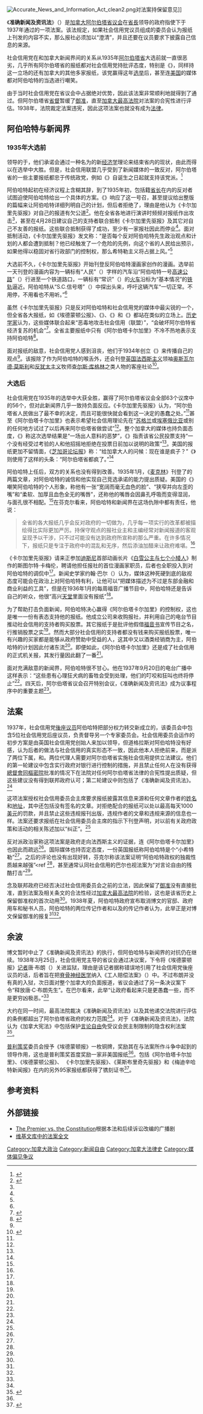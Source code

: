 {{noteTA
|1=zh-cn:艾伯塔; zh-tw:亞伯達; zh-hk:艾伯塔
|2=zh-cn:阿尔伯塔; zh-tw:亞伯達;
|3=zh-cn:卡尔加里; zh-tw:卡加利;zh-hk:卡加利
|4=zh-cn:埃德蒙顿;zh-hk:愛民頓;zh-tw:艾德蒙頓
|5=御准
}}
{{Infobox legislation
|short_title = 准确新闻及资讯法
|legislature = [[亞伯達省議會|亞伯達省議會]]
|image = File:Coat of arms of Alberta.svg
|imagesize = 
|imagealt = 
|caption = 
|long_title = 本法旨在确保准确新闻及资讯的出版<br>(An Act to Ensure the Publication of Accurate News and Information)
|citation = 
|territorial_extent = [[亞伯達省|亞伯達省]]
|enacted_by = [[亞伯達省議會|亞伯達省議會]]
|considered_by = 
|date_enacted = 
|date_passed = 
|enacted_by2 = 
|date_enacted2 = 
|date_passed2 = 
|date_assented = 
|royal_assent = 
|date_signed = 1937年10月5日
|signed_by = 
|date_commenced = 
|date_effective = 
|date_of_expiry = 
|date_repealed = 
|administered_by = 
|introduced_by = 
|1st_reading = 1937年10月1日
|2nd_reading = 
|3rd_reading = 1937年10月4日
|status = struck down
}}
[[File:Accurate_News_and_Information_Act_clean2.png|thumb]]对法案持保留意见]]

《'''准确新闻及资讯法'''》（{{lang-en|''Accurate News and Information Act''}}）是[[加拿大|加拿大]][[阿尔伯塔省议会|阿尔伯塔省议会]]在[[省長_(加拿大)|省長]]{{tsl|en|William Aberhart|威廉·阿伯哈特|}}领导的{{tsl|en|Social Credit Party of Canada|社会信用党|}}政府指使下于1937年通过的一项法案。该法规定，如果社会信用党议员组成的委员会认为报纸上刊发的内容不实，那么报社必须加以“澄清”，并且还要在议员要求下披露自己信息的来源。

社会信用党在和加拿大新闻界间的关系从1935年[[阿尔伯塔省|阿尔伯塔省]]大选前就一直很恶劣，几乎所有阿尔伯塔省的报纸都对社会信用党持批评态度，特别是《{{tsl|en|Calgary Herald|卡尔加里先驱报|}}》，同样持这一立场的还有加拿大的其他多家报纸，该党赢得这年[[选举|选举]]后，甚至连[[美国|美国]]的媒体都对阿伯哈特的当选进行嘲笑。

由于当时社会信用党在省议会中占据绝对优势，因此该法案非常顺利地就得到了通过。但阿尔伯塔省[[省督_(加拿大)|省督]]{{tsl|en|John C. Bowen|约翰·C·博文|}}暂缓了[[御准|御准]]，直至[[加拿大最高法院|加拿大最高法院]]对法案的合宪性进行评估。1938年，法院裁定法案违宪，因此这项法案也就没有成为[[法律|法律]]。

== 阿伯哈特与新闻界 ==
=== 1935年大选前 ===
{{tsl|en|William Aberhart|威廉·阿伯哈特|}}领导的{{tsl|en|Social Credit|社会信用党|社会信用联盟}}于{{tsl|en|Alberta general election of 1935|1935年阿尔伯塔省大选|1935年首次参加阿尔伯塔省大选}}，他们承诺会通过一种名为{{tsl|en|social credit|社会信用|}}的新[[经济学|经济学]]理论来结束省内的{{tsl|en|Great_Depression in Canada|大萧条对加拿大的影响|经济大萧条}}现状，由此而得以在选举中大胜。但是，社会信用联盟几乎受到了新闻媒体的一致反对，阿尔伯塔省的一些主要报纸都忠于传统政党，例如《{{link-en|埃德蒙顿公报|Edmonton Bulletin|}}》自{{tsl|en|Alberta Liberal Party|阿尔伯塔自由党|自由党}}诞生之日起就支持该党派。<ref name="Barr">{{cite book | last = Barr | first = John J. | title = The Dynasty: The Rise and Fall of Social Credit in Alberta | url = https://archive.org/details/dynastyrisefallo0000barr | publisher = McClelland and Stewart Limited | year = 1974 | location=  Toronto | isbn = 0-7710-1015-X}}</ref>{{rp|33}}

阿伯哈特起初在经济议程上含糊其辞，到了1935年初，包括{{tsl|en|United Farmers of Alberta|阿尔伯塔联合农民党|联合农民党}}籍[[省长_(加拿大)|省长]]{{le|理查德·加文·里德|Richard Gavin Reid}}在内的反对者试图迫使阿伯哈特给出一个具体的方案。《{{tsl|en|Calgary Herald|卡尔加里先驱报}}》响应了这一号召，甚至提议给出整版的篇幅来让阿伯哈特详细列明自己的计划，但后者拒绝了，理由是他认为《卡尔加里先驱报》对自己的报道有欠公道<ref name="Elliott">{{cite book | last = Elliott | first = David R. | last2 = Miller | first2 = Iris | title = Bible Bill: A Biography of William Aberhart | year = 1987 | publisher = Reidmore Books | location = Edmonton | isbn = 0-919091-44-X}}</ref>{{rp|172}}。他在全省各地进行演讲时频频对报纸作出攻击<ref name="Elliott" />{{rp|174}}，甚至在4月28日建议自己的支持者联合抵制《卡尔加里先驱报》及其它对自己不友善的报纸。这些联合抵制获得了成功，至少有一家报社因此而停业<ref name="Elliott" />{{rp|182}}。面对抵制活动，《卡尔加里先驱报》发文称：“是否每个反对阿伯哈特先生政治观点和计划的人都会遭到抵制？他已经触发了一个危险的先例，向这个省的人民给出预示，如果他得以稳固对省行政部门的控制权，那么希特勒主义将占据上风。”<ref name="Elliott" />{{rp|182}}

大选前不久，《卡尔加里先驱报》开始刊登反阿伯哈特漫画家{{le|斯图尔特·卡梅伦|Stewart Cameron}}创作的漫画。选举前一天刊登的漫画内容为一辆标有“人民”（{{lang|en|the people}}）字样的汽车沿“阿伯哈特一号[[高速公路|高速公路]]”（{{lang|en|Aberhart Highway No. 1}}）行进至一个铁道路口，一辆标有“常识”（{{lang|en|common sense}}）的[[火车|火车]]沿标为“基本情况”的[[铁轨|铁轨]]逼近。阿伯哈特从“S.C.信号塔”（{{lang|en|S.C. Signal Tower}}）中探出头来，呼吁这辆汽车“一切正常。不用停，不用看也不用听。”<ref name="Elliott" />{{rp|197}}

虽然《卡尔加里先驱报》只是反对阿伯哈特和社会信用党的媒体中最尖锐的一个，但全省各大报纸，如《埃德蒙顿公报》、《{{le|埃德蒙顿报|Edmonton Journal}}》、《{{le|梅迪辛哈特新闻报||Medicine Hat News}}》和《{{le|莱斯布里奇先驱报|Lethbridge Herald}}》都站在类似的立场上。{{le|阿萨巴斯卡大学|Athabasca University}}[[历史学家|历史学家]]{{le|阿尔文·芬克尔|Alvin Finkel}}认为，这些媒体联合起来“恶毒地攻击社会信用（联盟）”，“会破坏阿尔伯特省经济复苏的机会”<ref name="Finkel">{{cite book | last=  Finkel | first = Alvin | title = The Social Credit Phenomenon in Alberta | url=  https://archive.org/details/isbn_080206731 | year = 1989 | publisher = University of Toronto Press | location = Toronto | isbn = 0-8020-6731-X}}</ref>{{rp|36}}。全省主要报纸中只有《阿尔伯塔卡尔加里》不冷不热地表示支持阿伯哈特<ref name="Byrne">{{cite book | last = Byrne | first = T. C. | title = Alberta's Revolutionary Leaders | url = https://archive.org/details/isbn_9781550590241 | year = 1991 | publisher = Detselig Enterprises | location = Calgary | isbn = 1-55059-024-3}}</ref>{{rp|101}}。

面对报纸的敌意，社会信用党人感到沮丧，他们于1934年创立《{{le|阿尔伯塔社会信用纪事报|Alberta Social Credit Chronicle}}》来传播自己的观点<ref name="Elliott" />{{rp|147–148}}。该报除了作为阿伯哈特的喉舌外，还会刊登[[英国|英国]][[法西斯主义|法西斯主义]]领袖[[奥斯瓦尔德·莫斯利|奥斯瓦尔德·莫斯利]]和[[反犹太主义|反犹太主义]]牧师[[查尔斯·库格林|查尔斯·库格林]]之类人物的客座社论<ref name="Brennan">{{cite book | last = Brennan | first = Brian | title = The Good Steward: The Ernest C. Manning Story | year = 2008 | publisher = Fifth House Ltd | location = Calgary | isbn = 978-1-897252-16-1}}</ref>{{rp|23}}。

=== 大选后 ===
社会信用党在1935年的选举中大获全胜，赢得了阿尔伯塔省议会全部63个议席中的56个，但对此新闻界几乎一致持负面反应。《卡尔加里先驱报》认为，“阿尔伯塔省人民做出了最不幸的决定，而且可能很快就会看到这一决定的愚蠢之处。”<ref name="Brennan" />{{rp|24–25}}甚至《阿尔伯塔卡尔加里》也表示希望社会信用理论先在“[[苏格兰|苏格兰]]或[[埃塞俄比亚|埃塞俄比亚]]或别的任何地方试过了以后再来阿尔伯塔省做尝试”<ref name="Elliott" />{{rp|203}}。整个加拿大的媒体也持负面态度，《{{le|圣凯瑟琳标准报|St. Catharines Standard}}》称这次选举结果是“一场出人意料的恶梦”，《{{le|蒙特利尔星报|Montreal Star}}》指责该省公民投票支持“一个没有经受过考验的人和他招摇地拒绝在投票日前加以说明的政策”<ref name="Elliott" />{{rp|202}}。美国的报纸更加不留情面，《[[芝加哥论坛报|芝加哥论坛报]]》称：“给加拿大人的问候：现在谁是疯子？”《{{le|波士顿先驱报|Boston Herald}}》则使用了这样的头条：“阿尔伯塔省都疯了。”<ref name="Elliott" />{{rp|202}}

阿伯哈特上任后，双方的关系也没有得到改善。1935年1月，《[[麦克林|麦克林]]》刊登了{{le|H·纳皮尔·穆尔|H. Napier Moore}}的两篇文章，对阿伯哈特的诚信和他实现自己竞选承诺的能力提出质疑。美国的《{{le|科利尔周刊|Collier's Weekly}}》嘲笑阿伯哈特的个人形象，称他有一张“宽阔而毫无血色的脸”、“狭窄并向左歪的嘴”和“柔软、加厚且血色全无的嘴唇”，还称他的嘴唇会因鼻孔呼吸而变得湿润，与面孔很不相配。<ref name="Elliott" />{{rp|230–231}}在芬克尔看来，阿伯哈特和新闻界在这场仇隙中都有责任，他说：

<blockquote>全省的各大报纸几乎会反对政府的一切做为，几乎每一项实行的改革都被描绘得比实际更加严厉。持保守观点的报社业主和主编经常对新闻报道的客观呈现予以干涉，只不过可能没有达到政府所宣称的那么严重。在许多情况下，报纸只是专注于政府中的混乱和无序，然后添油加醋来让政府难堪。<ref name="Finkel" />{{rp|62}}</blockquote>

《卡尔加里先驱报》请来正参加[[沃尔特·迪斯尼|迪斯尼]]首部动画长片《[[白雪公主与七个小矮人|白雪公主与七个小矮人]]》制作的斯图尔特·卡梅伦，聘请他担任报社的首位漫画家职员，后者也全职投入到对阿伯哈特的调侃中<ref name="Elliott" />{{rp|240}}。新闻史学家约翰·巴尔（{{lang|en|John Barr}}）认为，媒体这种死硬到底的敌视态度可能会在政治上对阿伯哈特有利，让他可以“把媒体描述为不过是东部金融和商业利益的工具”，但是在1936年1月的每周福音广播节目中，阿伯哈特还是告诉自己的听众，他很“高兴[[天堂|天堂]]里面没有报纸”<ref name="Elliott" />{{rp|230}}。

为了帮助打击负面新闻，阿伯哈特决心赢得《阿尔伯塔卡尔加里》的控制权，这也是唯一一份有表态支持他的报纸。他成立公司来收购报社，并利用自己的电台节目推动社会信用的支持者购买股票。其它报纸于是批评他假借[[福音书|福音书]]宣传节目之名，行推销股票之实<ref name="Elliott" />{{rp|232}}。然而大部分社会信用的支持者都没有钱来购买报纸股票，唯一有兴趣的买家都是能够从政府赞助中受益的人，这其中又以酒类经销商为主，阿伯哈特的计划因此付诸东流<ref name="Elliott" />{{rp|247}}。即便如此，《阿尔伯塔卡尔加里》还是成了社会信用的正式机关报，其发行量因此翻了一番<ref name="Finkel" />{{rp|62}}。

面对充满敌意的新闻界，阿伯哈特很不甘心。他在1937年9月20日的电台广播中这样表示：“这些患有心理狂犬病的畜牲会受到处理，他们的叮咬和狂叫也终将停止”<ref name="Barr" />{{rp|108}}。四天后，阿尔伯塔省议会召开特别会议，《准确新闻及资讯法》成为议事程序中的重要主题<ref name="Barr" />{{rp|108–109}}。

== 法案 ==
1937年，社会信用党[[後座议员|後座议员]]{{tsl|en|1937 Social Credit backbenchers' revolt|1937年社会信用党后座议员叛乱|迫使}}阿伯哈特把部分权力转交新成立的{{le|社会信用委员会|Social Credit Board}}，该委员会中包含5位社会信用党后座议员，负责督导另一个专家委员会。社会信用委员会运作的初步方案是由英国社会信用党创始人{{le|C·H·道格拉斯|C. H. Douglas}}来加以领导，但道格拉斯对阿伯哈特没有好感，认为后者的做法与社会信用的真实形态不一致，因此他本人拒绝前来，而是派了两位下属，{{le|L·D·拜恩|L. D. Byrne}}和{{le|G·F·鲍威尔|G. F. Powell}}。两位代理人需要对阿尔伯塔省实施社会信用提供立法建议。他们的第一轮建议中包含实行政府对银行进行控制的措施，并且禁止任何人在没有获得[[女王會同樞密院|總督會同樞密院]]批准的情况下在法院对任何阿尔伯塔省法律的合宪性提出质疑，但这些建议没有得到联邦政府认可；第二轮建议中则包括了《准确新闻及资讯法》。<ref name="Elliott" />{{rp|272–273}}

这项法案授权社会信用委员会主席要求报纸披露其信息来源和任何文章作者的[[姓名|姓名]]和[[地址|地址]]，其中还包括没有签名的文章。对拒绝配合的报纸可以处以最高每天1000[[美元|美元]]的罚款，并且禁止这些违规报刊出版，违规作者的文章和违规来源的信息也一样。法案还要求报纸在社会信用委员会主席的指示下刊登声明，对以前有关政府政策和活动的相关陈述加以“纠正”。<ref name="Elliott" />{{rp|272}}

反对派政治家称这项法案是政府走向法西斯主义的证据，连《阿尔伯塔卡尔加里》也因此而疏远<ref name="Elliott" />{{rp|273}}。国际媒体也持否定态度，一份英国报纸称阿伯哈特是个“小希特勒”<ref name="Barr" />{{rp|109}}。之后的评论也没有出现好转，芬克尔称该法案证明“阿伯哈特政权的独裁性质越来越强”<ref <ref name="Finkel" />{{rp|62}}，甚至通常认同社会信用的巴尔也视法案为“对言论自由的残酷打击”<ref name="Barr" />{{rp|109}}。

{{tsl|en|Lieutenant-Governor of Alberta|阿尔伯塔省省督}}{{le|约翰·C·博文|John C. Bowen}}念及联邦政府已经否决过社会信用委员会之前的立法，因此保留了[[御准|御准]]没有直接批准，直到法案及相关条文的合法性经过[[加拿大最高法院|加拿大最高法院]]的检验，这也是该省历史上保留御准权的首次动用<ref name="Elliott" />{{rp|273}}。1938年夏，阿伯哈特政府宣布取消博文的官邸、政府用车和秘书人员，阿伯哈特的两位传记作者{{le|大卫·艾略特|David Elliott}}和{{le|艾瑞斯·米勒|Iris Miller}}以及{{le|欧内斯特·曼宁|Ernest Manning}}的传记作者{{le|布赖恩·布伦南|Brian Brennan}}认为，此举正是对博文保留御准的报复<ref name="Elliott" />{{rp|278}}<ref name="Brennan" />{{rp|54}}。

== 余波 ==
博文暂时中止了《准确新闻及资讯法》的执行，但阿伯哈特与新闻界的对抗仍在继续。1938年3月25日，社会信用党主导的省议会通过决议案，下令将《埃德蒙顿报》[[记者|记者]]唐·布朗（{{lang|en|Don Brown}}）关进监狱，理由是该记者据称错误地引用了社会信用党後座议员{{le|约翰·莱尔·罗宾逊|John Lyle Robinson}}的话，后者旨在把[[脊骨神经医学|脊骨神经医学]]纳入《工人赔偿法案》（{{lang|en|''Workman's Compensation Act''}}）中。不过布朗并没有真的入狱，次日面对整个加拿大的负面报道，省议会通过了另一条决议案下令“释放唐·C·布朗先生”。在巴尔看来，此举“让政府看起来只是更愚蠢一些，而不是更穷凶极恶。”<ref name="Barr" />{{rp|112–113}}

大约在同一时间，最高法院裁决《准确新闻及资讯法》以及其他递交法院进行评估的条例都超出了阿尔伯塔省政府的权力范围<ref name="Barr" />{{rp|112}}。对于《准确新闻及资讯法》，法院认为《加拿大宪法》中包括保护[[言论自由|言论自由]]免受议会民主制限制的隐含权利法案<ref>{{cite book | last = Morton | first = Frederick Lee | edition = 3 | title = Law, politics, and the judicial process in Canada | publisher = University of Calgary Press | year = 2002 | isbn = 1-55238-046-7 | location = Calgary | pages = 481-482}}</ref>。

[[普利策奖|普利策奖]]委员会授予《埃德蒙顿报》一枚铜牌，奖励其在与法案所作斗争中起到的领导作用，这也是普利策奖首度奖励一家非美国报纸<ref name="Byrne" />{{rp|125}}。包括《阿尔伯塔卡尔加里》、《埃德蒙顿公报》、 《卡尔加里先驱报》、《莱斯布里奇先驱报》和《梅迪辛哈特新闻报》在内的另外95家报纸都获得了镌刻证书<ref>{{cite web | url = http://www.albertasource.ca/lawcases/constitutional/premierconstitution/premierconstitution_significance.htm | title = The Premier vs. the Constitution—Significance | work = Alberta Online Encyclopedia | publisher = Heritage Community Foundation | accessdate = 2009-10-14 | deadurl = yes | archivedate = 2008-04-08 | archiveurl = https://web.archive.org/web/20080408163623/http://www.albertasource.ca/lawcases/constitutional/premierconstitution/premierconstitution_significance.htm }}</ref>。

== 参考资料 ==
{{Reflist|colwidth=30em}}

== 外部链接 ==
{{portal box|加拿大|法律}}
*[https://web.archive.org/web/20060823065949/http://www.albertasource.ca/lawcases/audio/law_1_9.m3u The Premier vs. the Constitution]根据本法和后续诉讼改编的广播剧
*[https://en.wikisource.org/wiki/Accurate_News_and_Information_Act 维基文库中的法案全文]{{Wayback|url=https://en.wikisource.org/wiki/Accurate_News_and_Information_Act |date=20140103191616 }}

[[Category:加拿大政治|Category:加拿大政治]]
[[Category:新闻自由|Category:新闻自由]]
[[Category:加拿大法律史|Category:加拿大法律史]]
[[Category:媒体偏见争议|Category:媒体偏见争议]]
{{Featured article}}